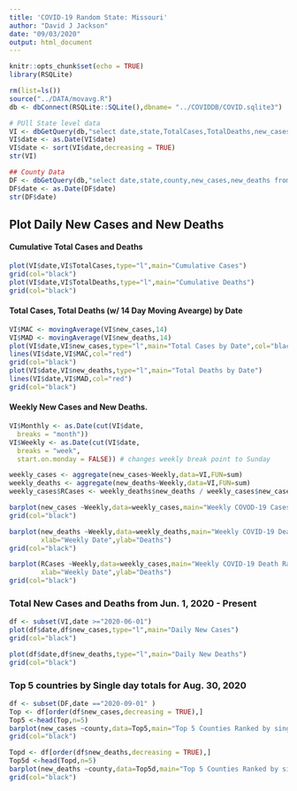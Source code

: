 ```yaml
---
title: 'COVID-19 Random State: Missouri'
author: "David J Jackson"
date: "09/03/2020"
output: html_document
---
```


```r
knitr::opts_chunk$set(echo = TRUE)
library(RSQLite)
```
```r
rm(list=ls())
source("../DATA/movavg.R")
db <- dbConnect(RSQLite::SQLite(),dbname= "../COVIDDB/COVID.sqlite3")
```

```r
# PUll State level data
VI <- dbGetQuery(db,"select date,state,TotalCases,TotalDeaths,new_cases,new_deaths from  STATESDAILY where state='Missouri'")
VI$date <- as.Date(VI$date)
VI$date <- sort(VI$date,decreasing = TRUE)
str(VI)

## County Data
DF <- dbGetQuery(db,"select date,state,county,new_cases,new_deaths from  COUNTYDAILY where state='Missouri'")
DF$date <- as.Date(DF$date)
str(DF$date)
```

## Plot Daily New Cases and New Deaths 
####  Cumulative Total Cases and Deaths

```r
plot(VI$date,VI$TotalCases,type="l",main="Cumulative Cases")
grid(col="black")
plot(VI$date,VI$TotalDeaths,type="l",main="Cumulative Deaths")
grid(col="black")
```

####  Total Cases, Total Deaths (w/ 14 Day Moving Avearge) by Date

```r
VI$MAC <- movingAverage(VI$new_cases,14)
VI$MAD <- movingAverage(VI$new_deaths,14)
plot(VI$date,VI$new_cases,type="l",main="Total Cases by Date",col="black")
lines(VI$date,VI$MAC,col="red")
grid(col="black")
plot(VI$date,VI$new_deaths,type="l",main="Total Deaths by Date")
lines(VI$date,VI$MAD,col="red")
grid(col="black")
```

#### Weekly  New Cases and New Deaths.

```r
VI$Monthly <- as.Date(cut(VI$date,
  breaks = "month"))
VI$Weekly <- as.Date(cut(VI$date,
  breaks = "week",
  start.on.monday = FALSE)) # changes weekly break point to Sunday

```

```r
weekly_cases <- aggregate(new_cases~Weekly,data=VI,FUN=sum)
weekly_deaths <- aggregate(new_deaths~Weekly,data=VI,FUN=sum)
weekly_cases$RCases <- weekly_deaths$new_deaths / weekly_cases$new_cases *100
```

```r
barplot(new_cases ~Weekly,data=weekly_cases,main="Weekly COVOD-19 Cases",xlab="Weekly Date",ylab="Cases")
grid(col="black")

barplot(new_deaths ~Weekly,data=weekly_deaths,main="Weekly COVID-19 Deaths",
        xlab="Weekly Date",ylab="Deaths")
grid(col="black")

barplot(RCases ~Weekly,data=weekly_cases,main="Weekly COVID-19 Death Rate",
        xlab="Weekly Date",ylab="Deaths")
grid(col="black")
```

### Total New Cases and Deaths from Jun. 1, 2020 - Present

```r
df <- subset(VI,date >="2020-06-01")
plot(df$date,df$new_cases,type="l",main="Daily New Cases")
grid(col="black")

plot(df$date,df$new_deaths,type="l",main="Daily New Deaths")
grid(col="black")
```

### Top 5 countries by Single day totals for Aug. 30, 2020

```r
df <- subset(DF,date =="2020-09-01" )
Top <- df[order(df$new_cases,decreasing = TRUE),]
Top5 <-head(Top,n=5)
barplot(new_cases ~county,data=Top5,main="Top 5 Counties Ranked by single Day Cases",xlab="(For Sept. 4, 2020)",ylab="Cases")
grid(col="black")

Topd <- df[order(df$new_deaths,decreasing = TRUE),]
Top5d <-head(Topd,n=5)
barplot(new_deaths ~county,data=Top5d,main="Top 5 Counties Ranked by single Day Deaths",xlab="(For Sept. 4, 2020)",ylab="Cases")
grid(col="black")
```

